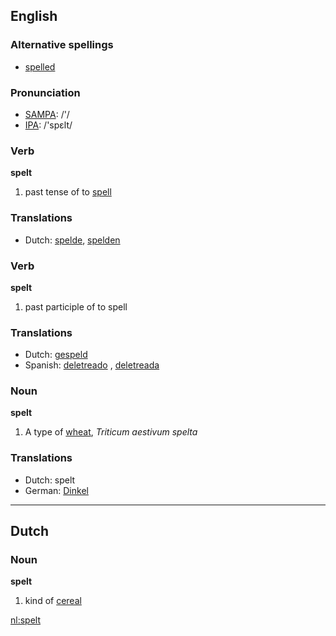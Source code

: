 ==English==
=== Alternative spellings ===
* [[spelled]]
===Pronunciation===
*[[w:SAMPA|SAMPA]]: /'/
*[[w:IPA|IPA]]: /'spεlt/

===Verb===
'''spelt'''
# past tense of to [[spell]]

===Translations===
*Dutch: [[spelde]], [[spelden]]

===Verb===
'''spelt'''
# past participle of to spell

===Translations===
*Dutch: [[gespeld]]
*Spanish: [[deletreado]] {{m}}, [[deletreada]] {{f}}

===Noun===
'''spelt'''

# A type of [[wheat]], ''Triticum aestivum spelta''

===Translations===
*Dutch: spelt
*German: [[Dinkel]] {{m}}

----

==Dutch==
===Noun===
'''spelt''' {{n}}
# kind of [[cereal]]

[[nl:spelt]]